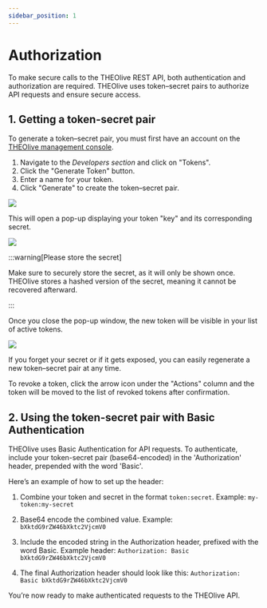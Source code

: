```yaml
---
sidebar_position: 1
---
```


# Authorization

To make secure calls to the THEOlive REST API, both authentication and authorization are required. THEOlive uses token–secret pairs to authorize API requests and ensure secure access.

## 1. Getting a token-secret pair

To generate a token–secret pair, you must first have an account on the [THEOlive management console](https://console.theo.live/).

1. Navigate to the _Developers section_ and click on "Tokens".
2. Click the "Generate Token" button.
3. Enter a name for your token.
4. Click "Generate" to create the token–secret pair.

![](../assets/img/c0aca77-1.-THEOlive-console-generate-token.PNG)

This will open a pop-up displaying your token "key" and its corresponding secret.

![](../assets/img/bb9b4a6-2.-THEOlive-console-generated-token-and-secret.PNG)

:::warning[Please store the secret]

Make sure to securely store the secret, as it will only be shown once. THEOlive stores a hashed version of the secret, meaning it cannot be recovered afterward.

:::

Once you close the pop-up window, the new token will be visible in your list of active tokens.

![](../assets/img/5361242-3.-THEOlive-console-token-list.PNG)

If you forget your secret or if it gets exposed, you can easily regenerate a new token–secret pair at any time.

To revoke a token, click the arrow icon under the "Actions" column and the token will be moved to the list of revoked tokens after confirmation. 

## 2. Using the token-secret pair with Basic Authentication

THEOlive uses Basic Authentication for API requests. To authenticate, include your token-secret pair (base64-encoded) in the 'Authorization' header, prepended with the word 'Basic'.

Here’s an example of how to set up the header:

1. Combine your token and secret in the format `token:secret`.
Example: `my-token:my-secret`

2. Base64 encode the combined value.
Example: `bXktdG9rZW46bXktc2VjcmV0`

3. Include the encoded string in the Authorization header, prefixed with the word Basic.
Example header: `Authorization: Basic bXktdG9rZW46bXktc2VjcmV0`

4. The final Authorization header should look like this: `Authorization: Basic bXktdG9rZW46bXktc2VjcmV0`

You’re now ready to make authenticated requests to the THEOlive API.
